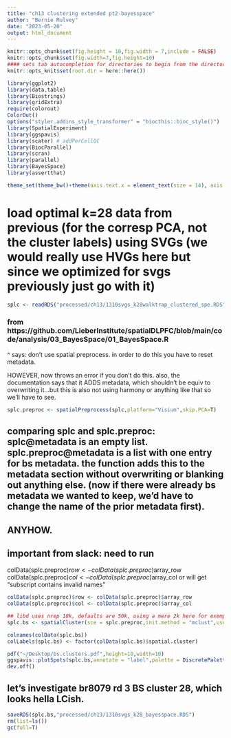 ```yaml
---
title: "ch13 clustering extended pt2-bayesspace"
author: "Bernie Mulvey"
date: "2023-05-20"
output: html_document
---
```


```r
knitr::opts_chunk$set(fig.height = 10,fig.width = 7,include = FALSE)
knitr::opts_chunk$set(fig.width=7,fig.height=10)
#### sets tab autocompletion for directories to begin from the directory containing the .Rproj session, instead of the script's directory if different
knitr::opts_knit$set(root.dir = here::here())

library(ggplot2)
library(data.table)
library(Biostrings)
library(gridExtra)
require(colorout)
ColorOut()
options("styler.addins_style_transformer" = "biocthis::bioc_style()")
library(SpatialExperiment)
library(ggspavis)
library(scater) # addPerCellQC
library(BiocParallel)
library(scran)
library(parallel)
library(BayesSpace)
library(assertthat)

theme_set(theme_bw()+theme(axis.text.x = element_text(size = 14), axis.title.x = element_text(size = 16), axis.text.y = element_text(size = 14), axis.title.y = element_text(size =16), plot.title = element_text(size = 20,hjust=0.5), strip.text = element_text(size=18), legend.text = element_text(size=10), legend.title = element_text(size=11,hjust=0.5)))
```


# load optimal k=28 data from previous (for the corresp PCA, not the cluster labels) using SVGs (we would really use HVGs here but since we optimized for svgs previously just go with it)
```r
splc <- readRDS("processed/ch13/1310svgs_k28walktrap_clustered_spe.RDS")
```

### from https://github.com/LieberInstitute/spatialDLPFC/blob/main/code/analysis/03_BayesSpace/01_BayesSpace.R

^ says: don't use spatial preprocess. in order to do this you have to reset metadata.

HOWEVER, now throws an error if you don't do this. also, the documentation says that it ADDS metadata, which shouldn't be equiv to overwriting it...but this is also not using harmony or anything like that so we'll have to see.

```r
splc.preproc <- spatialPreprocess(splc,platform="Visium",skip.PCA=T)
```

## comparing splc and splc.preproc: splc@metadata is an empty list. splc.preproc@metadata is a list with one entry for bs metadata. the function adds this to the metadata section without overwriting or blanking out anything else. (now if there were already bs metadata we wanted to keep, we'd have to change the name of the prior metadata first).

## ANYHOW.
## important from slack: need to run
colData(splc.preproc)$row <- colData(splc.preproc)$array_row
colData(splc.preproc)$col <- colData(splc.preproc)$array_col
or will get "subscript contains invalid names"
```r
colData(splc.preproc)$row <- colData(splc.preproc)$array_row
colData(splc.preproc)$col <- colData(splc.preproc)$array_col

## libd uses nrep 10k, defaults are 50k, using a mere 2k here for exemplification purposes
splc.bs <- spatialCluster(sce = splc.preproc,init.method = "mclust",use.dimred = "PCA",q = 28,platform = "Visium",nrep=2000)

colnames(colData(splc.bs))
colLabels(splc.bs) <- factor(colData(splc.bs)$spatial.cluster)

pdf("~/Desktop/bs.clusters.pdf",height=10,width=10)
ggspavis::plotSpots(splc.bs,annotate = "label",palette = DiscretePalette_scCustomize(num_colors = 2 + length(unique(colData(splc.bs)$label)), palette = "polychrome")[3:(length(unique(colData(splc.bs)$label)) + 2)])
dev.off()
```


## let's investigate br8079 rd 3 BS cluster 28, which looks hella LCish.

```r
saveRDS(splc.bs,"processed/ch13/1310svgs_k28_bayesspace.RDS")
rm(list=ls())
gc(full=T)
```
